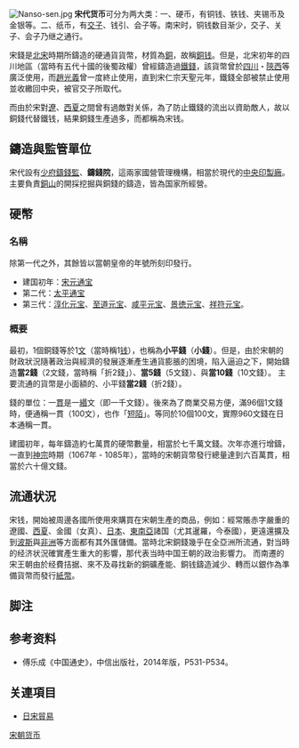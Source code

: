 [[Image:Nanso-sen.jpg|thumb]]
'''宋代货币'''可分为两大类：一、硬币，有铜钱、铁钱、夹锡币及金银等。二、纸币，有[[交子|交子]]、钱引、会子等。南宋时，铜钱数目渐少，交子、关子、会子乃继之通行。

宋錢是[[北宋|北宋]]時期所鑄造的硬通貨貨幣，材質為[[銅|銅]]，故稱[[銅钱|銅钱]]。但是，北宋初年的四川地區（當時有五代十國的後蜀政權）曾經鑄造過[[鐵錢|鐵錢]]，該貨幣曾於[[四川省|四川]]・[[陝西省|陝西]]等廣泛使用，而[[趙光義|趙光義]]曾一度終止使用，直到宋仁宗天聖元年，鐵錢全部被禁止使用並收繳回中央，被官交子所取代。

而由於宋對[[遼|遼]]、[[西夏|西夏]]之間曾有過敵對关係，為了防止鐵錢的流出以資助敵人，故以銅錢代替鐵钱，結果銅錢生產過多，而都稱為宋钱。

==鑄造與監管單位==
宋代設有[[少府|少府]][[鑄錢監|鑄錢監]]、'''鑄錢院'''，這兩家國營管理機構，相當於現代的[[中央印製廠|中央印製廠]]。主要負責[[銅山|銅山]]的開採挖掘與銅錢的鑄造，皆為国家所經營。

==硬幣==

===名稱===

除第一代之外，其餘皆以當朝皇帝的年號所刻印發行。
*建国初年：[[宋通元宝|宋元通宝]]
*第二代：[[太平通宝|太平通宝]]
*第三代：[[淳化元宝|淳化元宝]]、[[至道元宝|至道元宝]]、[[咸平元宝|咸平元宝]]、[[景徳元宝|景徳元宝]]、[[祥符元宝|祥符元宝]]。

=== 概要 ===
最初，1個銅錢等於1[[文|文]]（當時稱1[[钱|钱]]），也稱為'''小平錢'''（'''小錢'''）。但是，由於宋朝的財政狀況隨著政治與經濟的發展逐漸產生通貨膨脹的困境，陷入逼迫之下，開始鑄造'''當2錢'''（2文錢，當時稱「折2錢」）、'''當5錢'''（5文錢）、與'''當10錢'''（10文錢）。
主要流通的貨幣是小面額的、小平錢'''當2錢'''（折2錢）。

錢的單位：一[[貫|貫]]是一[[緡|緡]]文（即一千文錢）。後來為了商業交易方便，滿96個1文錢時，便通稱一貫（100文），也作「[[短陌|短陌]]」。等同於10個100文，實際960文錢在日本通稱一貫。

建國初年，每年鑄造約七萬貫的硬幣數量，相當於七千萬文錢。次年亦進行增鑄，一直到[[宋神宗|神宗]]時期（1067年 - 1085年），當時的宋朝貨幣發行總量達到六百萬貫，相當於六十億文錢。

== 流通状況 ==

宋钱，開始被周邊各國所使用來購買在宋朝生產的商品，例如：經常賬赤字嚴重的遼國、[[西夏|西夏]]、金國（女真）、[[日本|日本]]、[[東南亞|東南亞]]諸国（尤其暹羅，今泰國），更遠還擴及到[[波斯|波斯]]與[[非洲|非洲]]等方面都有其外匯儲備。當時北宋銅錢幾乎在全亞洲所流通，對当時的经济状況確實產生重大的影響，那代表当時中国王朝的政治影響力。
而南遷的宋王朝由於经費拮据、來不及尋找新的銅礦產能、銅钱鑄造減少、轉而以銀作為準備貨幣而發行[[紙幣|紙幣]]。

== 脚注 ==

{{Reflist|25em}}

== 参考资料 ==

*傅乐成《中国通史》，中信出版社，2014年版，P531-P534。

==关連項目==
*[[日宋貿易|日宋貿易]]

{{DEFAULTSORT:S}}
[[Category:宋朝货币|]]